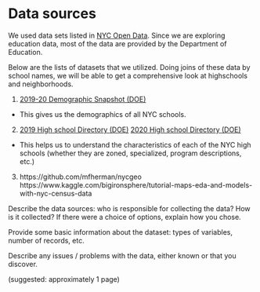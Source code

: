 # Data sources


We used data sets listed in [NYC Open Data](https://opendata.cityofnewyork.us/).
Since we are exploring education data, most of the data are provided by the Department of Education.

Below are the lists of datasets that we utilized.
Doing joins of these data by school names, we will be able to get a comprehensive look at highschools and neighborhoods.

1. [2019-20 Demographic Snapshot (DOE)](https://data.cityofnewyork.us/Education/2019-20-Demographic-Snapshot-School/nie4-bv6q)
  * This gives us the demographics of all NYC schools.

2. [2019 High school Directory (DOE)](https://data.cityofnewyork.us/Education/2019-DOE-High-School-Directory/uq7m-95z8)
   [2020 High school Directory (DOE)](https://data.cityofnewyork.us/Education/2020-DOE-High-School-Directory/23z9-6uk9)
  * This helps us to understand the characteristics of each of the NYC high schools (whether they are zoned, specialized, program descriptions, etc.)

3. https://github.com/mfherman/nycgeo
https://www.kaggle.com/bigironsphere/tutorial-maps-eda-and-models-with-nyc-census-data


Describe the data sources: who is responsible for collecting the data? How is it collected? If there were a choice of options, explain how you chose.

Provide some basic information about the dataset: types of variables, number of records, etc.

Describe any issues / problems with the data, either known or that you discover.

(suggested: approximately 1 page)
